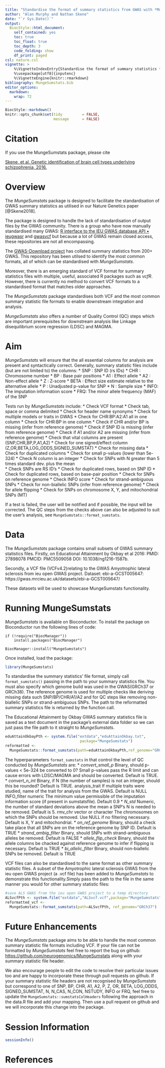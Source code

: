 ```yaml
---
title: "Standardise the format of summary statistics from GWAS with *MungeSumstats*"
author: "Alan Murphy and Nathan Skene"
date: "`r Sys.Date()`"
output:
  BiocStyle::html_document:
    self_contained: yes
    toc: true
    toc_float: true
    toc_depth: 3
    code_folding: show
    df_print: paged
csl: nature.csl
vignette: >
    %\VignetteIndexEntry{Standardise the format of summary statistics from GWAS with MungeSumstats} 
    %\usepackage[utf8]{inputenc}
    %\VignetteEngine{knitr::rmarkdown} 
bibliography: MungeSumstats.bib
editor_options: 
  markdown: 
    wrap: 72
---
```


```r
BiocStyle::markdown()
knitr::opts_chunk$set(tidy         = FALSE,
                      message      = FALSE)

```

# Citation

If you use the MungeSumstats package, please cite

[Skene, et al. Genetic identification of brain cell types underlying
schizophrenia, 2016.](https://www.nature.com/articles/s41588-018-0129-5)

# Overview

The *MungeSumstats* package is designed to facilitate the
standardisation of GWAS summary statistics as utilised in our Nature
Genetics paper [@Skene2018].

The package is designed to handle the lack of standardisation of output
files by the GWAS community. There is a group who have now manually
standardised many GWAS: [R interface to the IEU GWAS database API •
ieugwasr](https://mrcieu.github.io/ieugwasr/) and
[gwasvcf](https://github.com/MRCIEU/gwasvcf) but because a lot of GWAS
remain closed access, these repositories are not all encompassing.

The [GWAS-Download
project](https://github.com/mikegloudemans/gwas-download) has collated
summary statistics from 200+ GWAS. This repository has been utilsed to
identify the most common formats, all of which can be standardised with
*MungeSumstats*.

Moreover, there is an emerging standard of VCF format for summary
statistics files with multiple, useful, associated R packages such as
*vcfR*. However, there is currently no method to convert VCF formats to
a standardised format that matches older approaches.

The *MungeSumstats* package standardises both VCF and the most common
summary statistic file formats to enable downstream integration and
analysis.

*MungeSumstats* also offers a number of Quality Control (QC) steps 
which are important prerequisites for downstream analysis like Linkage 
disequilibrium score regression (LDSC) and MAGMA.

# Aim

*MungeSumstats* will ensure that the all essential columns for analysis are 
present and syntactically correct. Generally, summary statistic files include 
(but are not limited to) the columns: 
  * SNP : SNP ID (rs IDs) 
  * CHR : Chromosome number 
  * BP : Base pair positions
  * A1 : Effect allele 
  * A2 : Non-effect allele
  * Z : Z-score
  * BETA : Effect size estimate relative to the alternative allele 
  * P : Unadjusted p-value for SNP
  * N : Sample size
  * INFO: The imputation information score
  * FRQ: The minor allele frequency (MAF) of the SNP

Tests run by *MungeSumstats* include:
  * Check VCF format
  * Check tab, space or comma delimited
  * Check for header name synonyms
  * Check for multiple models or traits in GWAS
  * Check for CHR:BP:A2:A1 all in one column
  * Check for CHR:BP in one column
  * Check if CHR and/or BP is missing (infer from reference genome)
  * Check if SNP ID is missing (infer from reference genome)
  * Check if A1 and/or A2 are missing (infer from reference genome)
  * Check that vital columns are present (SNP,CHR,BP,P,A1,A2)
  * Check for one signed/effect column (Z,OR,BETA,LOG_ODDS,SIGNED_SUMSTAT)
  * Check for missing data
  * Check for duplicated columns
  * Check for small p-values (lower than  5e-324)
  * Check N column is an integer
  * Check for SNPs with N greater than 5 times standard dev. plus the mean  
  * Check SNPs are RS ID's
  * Check for duplicated rows, based on SNP ID
  * Check for duplicated rows, based on base-pair position
  * Check for SNPs on reference genome
  * Check INFO score
  * Check for strand-ambiguous SNPs
  * Check for non-biallelic SNPs (infer from reference genome)
  * Check for allele flipping
  * Check for SNPs on chromosome X, Y, and mitochondrial SNPs (MT)
  
If a test is failed, the user will be notified and if possible, the input will 
be corrected. The QC steps from the checks above can also be adjusted to suit 
the user's analysis, see `MungeSumstats::format_sumstats`.

# Data

The *MungeSumstats* package contains small subsets of GWAS summary
statistics files. Firstly, on Educational Attainment by Okbay et al 2016: PMID:
27898078 PMCID: PMC5509058 DOI: 10.1038/ng1216-1587b.

Secondly, a VCF file (VCFv4.2)relating to the GWAS Amyotrophic lateral 
sclerosis from ieu open GWAS project. Dataset: ebi-a-GCST005647:
https://gwas.mrcieu.ac.uk/datasets/ebi-a-GCST005647/

These datasets will be used to showcase MungeSumstats functionality.

# Running MungeSumstats

*MungeSumstats* is available on Bioconductor. To install the package on 
Bioconductor run the following lines of code:

```
if (!require("BiocManager"))
    install.packages("BiocManager")

BiocManager::install("MungeSumstats")
```
Once installed, load the package:

```r
library(MungeSumstats)
```

To standardise the summary statistics' file format, simply call
`format_sumstats()` passing in the path to your summary statistics file.
You must also specify which genome build was used in the GWAS(GRCh37 or GRCh38).
The reference genome is used for multiple checks like deriving missing 
data such SNP/BP/CHR/A1/A2 and for QC steps like removing non-biallelic
SNPs or strand-ambiguous SNPs. The path to the reformatted summary statistics 
file is returned by the function call.

The Educational Attainment by Okbay GWAS summary statistics file is saved as a 
text document in the package's external data folder so we can just pass the file
path to it straight to *MungeSumstats*.

```r
eduAttainOkbayPth <- system.file("extdata","eduAttainOkbay.txt",
                                  package="MungeSumstats")
reformatted <- 
  MungeSumstats::format_sumstats(path=eduAttainOkbayPth,ref_genome="GRCh37")
```

The hyperparameters `format_sumstats` in that control the level of QC conducted 
by *MungeSumstats* are:
  * *convert_small_p* Binary, should p-values < 5e-324 be converted to 0? Small p-values pass the R limit and can cause errors with LDSC/MAGMA and should be converted. Default is TRUE.
  * *convert_n_int* Binary, if N (the number of samples) is not an integer, should this be rounded? Default is TRUE.
analysis_trait If multiple traits were studied, name of the trait for analysis from the GWAS. Default is NULL
INFO_filter numeric The minimum value permissible of the imputation information score (if present in sumstatsfile). Default 0.9
  * *N_std* Numeric, the number of standard deviations above the mean a SNP's N is needed to be removed. Default is 5.
rmv_chr vector or character The chromosomes on which the SNPs should be removed. Use NULL if no filtering necessary. Default is X, Y and mitochondrial. 
  * *on_ref_genome* Binary, should a check take place that all SNPs are on the reference genome by SNP ID. Default is TRUE
  * *strand_ambig_filter* Binary, should SNPs with strand-ambiguous alleles be removed. Default is FALSE
  * *allele_flip_check* Binary, should the allele columns be chacked against reference genome to infer if flipping is necessary. Default is TRUE
  * *bi_allelic_filter* Binary, should non-biallelic SNPs be removed. Default is TRUE

VCF files can also be standardised to the same format as other summary statistic
files. A subset of the Amyotrophic lateral sclerosis GWAS from the ieu open GWAS
project (a .vcf file) has been added to *MungeSumstats* to demonstrate this 
functionality.Simply pass the path to the file in the same manner you would for 
other summary statistic files:

```r
#save ALS GWAS from the ieu open GWAS project to a temp directory
ALSvcfPth <- system.file("extdata","ALSvcf.vcf",package="MungeSumstats")
reformatted_vcf <- 
  MungeSumstats::format_sumstats(path=ALSvcfPth, ref_genome="GRCh37")
```

# Future Enhancements

The *MungeSumstats* package aims to be able to handle the most common
summary statistic file formats including VCF. If your file can not be
formatted by *MungeSumstats* feel free to report the bug on github:
<https://github.com/neurogenomics/MungeSumstats> along with your summary
statistic file header. 

We also encourage people to edit the code to resolve their particular issues 
too and are happy to incorporate these through pull requests on github. If your
summary statistic file headers are not recognised by *MungeSumstats* but 
correspond to one of SNP, BP, CHR, A1, A2, P, Z, OR, BETA, LOG_ODDS,
SIGNED_SUMSTAT, N, N_CAS, N_CON, NSTUDY, INFO or FRQ, feel free to update the 
`MungeSumstats::sumstatsColHeaders` following the approach in the data.R file
and add your mapping. Then use a pull request on github and we will incorporate 
this change into the package.

# Session Information
```r
sessionInfo()
```

# References

